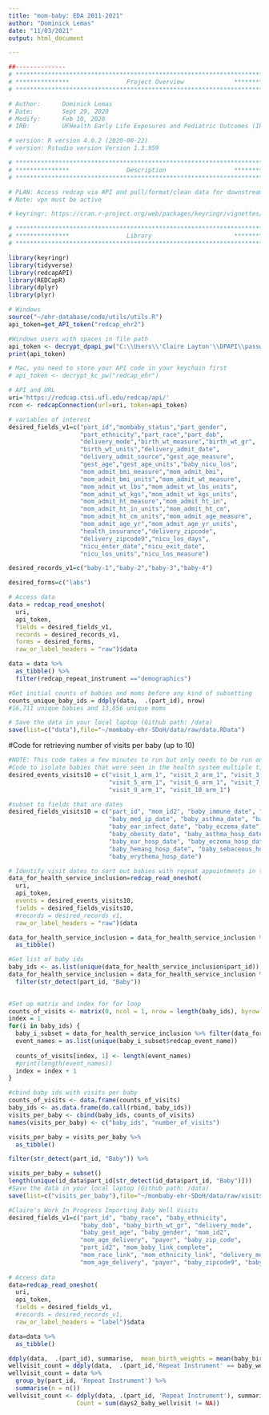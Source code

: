 ```yaml
---
title: "mom-baby: EDA 2011-2021"
author: "Dominick Lemas"
date: "11/03/2021"
output: html_document

---
```


```r
##-------------- 
# **************************************************************************** #
# ***************                Project Overview              *************** #
# **************************************************************************** #

# Author:      Dominick Lemas
# Date:        Sept 29, 2020 
# Modify:      Feb 10, 2020
# IRB:         UFHealth Early Life Exposures and Pediatric Outcomes (IRB201601899) 

# version: R version 4.0.2 (2020-06-22)
# version: Rstudio version Version 1.3.959 

# **************************************************************************** #
# ***************                Description                   *************** #
# **************************************************************************** #

# PLAN: Access redcap via API and pull/format/clean data for downstream analysis.
# Note: vpn must be active

# keyringr: https://cran.r-project.org/web/packages/keyringr/vignettes/Avoiding_plain_text_passwords_in_R_with_keyringr.html

```


```r

# **************************************************************************** #
# ***************                Library                       *************** #
# **************************************************************************** #

library(keyringr)
library(tidyverse)
library(redcapAPI)
library(REDCapR)
library(dplyr)
library(plyr)
```

```r
# Windows
source("~/ehr-database/code/utils/utils.R")
api_token=get_API_token("redcap_ehr2")
```

```r
#Windows users with spaces in file path
api_token <- decrypt_dpapi_pw("C:\\Users\\'Claire Layton'\\DPAPI\\passwords\\DESKTOP-OEIJUDH\\redcap_ehr.txt")
print(api_token)

```

```r
# Mac, you need to store your API code in your keychain first
# api_token <- decrypt_kc_pw("redcap_ehr")
```

```r
# API and URL
uri='https://redcap.ctsi.ufl.edu/redcap/api/'
rcon <- redcapConnection(url=uri, token=api_token)

# variables of interest
desired_fields_v1=c("part_id","mombaby_status","part_gender",
                    "part_ethnicity","part_race","part_dob",
                    "delivery_mode","birth_wt_measure","birth_wt_gr",
                    "birth_wt_units","delivery_admit_date",
                    "delivery_admit_source","gest_age_measure",
                    "gest_age","gest_age_units","baby_nicu_los",
                    "mom_admit_bmi_measure","mom_admit_bmi",
                    "mom_admit_bmi_units","mom_admit_wt_measure",
                    "mom_admit_wt_lbs","mom_admit_wt_lbs_units",
                    "mom_admit_wt_kgs","mom_admit_wt_kgs_units",
                    "mom_admit_ht_measure","mom_admit_ht_in",
                    "mom_admit_ht_in_units","mom_admit_ht_cm",
                    "mom_admit_ht_cm_units","mom_admit_age_measure",
                    "mom_admit_age_yr","mom_admit_age_yr_units",
                    "health_insurance","delivery_zipcode",
                    "delivery_zipcode9","nicu_los_days",
                    "nicu_enter_date","nicu_exit_date",
                    "nicu_los_units","nicu_los_measure")

desired_records_v1=c("baby-1","baby-2","baby-3","baby-4")

desired_forms=c("labs")

# Access data
data = redcap_read_oneshot(
  uri,
  api_token,
  fields = desired_fields_v1,
  records = desired_records_v1,
  forms = desired_forms,
  raw_or_label_headers = "raw")$data

data = data %>%
  as_tibble() %>%
  filter(redcap_repeat_instrument =="demographics") 

#Get initial counts of babies and moms before any kind of subsetting
counts_unique_baby_ids = ddply(data,  .(part_id), nrow)
#16,711 unique babies and 13,856 unique moms

# Save the data in your local laptop (Github path: /data)
save(list=c("data"),file="~/mombaby-ehr-SDoH/data/raw/data.RData")
```



############################################
############################################
#Code for retrieving number of visits per baby (up to 10)

```r
#NOTE: This code takes a few minutes to run but only needs to be run once. It creates a file in your local laptop.
#Code to isolate babies that were seen in the health system multiple times
desired_events_visits10 = c("visit_1_arm_1", "visit_2_arm_1", "visit_3_arm_1", "visit_4_arm_1", 
                            "visit_5_arm_1", "visit_6_arm_1", "visit_7_arm_1", "visit_8_arm_1",
                            "visit_9_arm_1", "visit_10_arm_1")

#subset to fields that are dates
desired_fields_visits10 = c("part_id", "mom_id2", "baby_immune_date", "baby_obs_date", "baby_med_date", 
                            "baby_med_ip_date", "baby_asthma_date", "baby_fa_date", 
                            "baby_ear_infect_date", "baby_eczema_date", "baby_sebaceous_date", "baby_hemangioma_date",
                            "baby_obesity_date", "baby_asthma_hosp_date", "baby_derm_hosp_date",
                            "baby_ear_hosp_date", "baby_eczema_hosp_date", "baby_fa_hosp_date",
                            "baby_hemang_hosp_date", "baby_sebaceous_hosp_date", "baby_obesity_hosp_date",
                            "baby_erythema_hosp_date")

# Identify visit dates to sort out babies with repeat appointments in the health system
data_for_health_service_inclusion=redcap_read_oneshot(
  uri,
  api_token,
  events = desired_events_visits10,
  fields = desired_fields_visits10,
  #records = desired_records_v1,
  raw_or_label_headers = "raw")$data

data_for_health_service_inclusion = data_for_health_service_inclusion %>%
  as_tibble()

#Get list of baby ids
baby_ids <- as.list(unique(data_for_health_service_inclusion$part_id))
data_for_health_service_inclusion = data_for_health_service_inclusion %>%
  filter(str_detect(part_id, "Baby"))
  

#Set up matrix and index for for loop
counts_of_visits <- matrix(0, ncol = 1, nrow = length(baby_ids), byrow = T)
index = 1
for(i in baby_ids) {
  baby_i_subset = data_for_health_service_inclusion %>% filter(data_for_health_service_inclusion$part_id == i)
  event_names = as.list(unique(baby_i_subset$redcap_event_name))
  
  counts_of_visits[index, 1] <- length(event_names)
  #print(length(event_names))
  index = index + 1
}

#cbind baby ids with visits per baby
counts_of_visits <- data.frame(counts_of_visits)
baby_ids <- as.data.frame(do.call(rbind, baby_ids)) 
visits_per_baby <- cbind(baby_ids, counts_of_visits)
names(visits_per_baby) <- c("baby_ids", "number_of_visits")

visits_per_baby = visits_per_baby %>%
  as_tibble()

filter(str_detect(part_id, "Baby")) %>%

visits_per_baby = subset()
length(unique(id_data$part_id[str_detect(id_data$part_id, "Baby")]))
#Save the data in your local laptop (Github path: /data)
save(list=c("visits_per_baby"),file="~/mombaby-ehr-SDoH/data/raw/visits_per_baby.RData")
```

###############################
###############################
```r
#Claire's Work In Progress Importing Baby Well Visits
desired_fields_v1=c("part_id", "baby_race", "baby_ethnicity",   
                    "baby_dob", "baby_birth_wt_gr", "delivery_mode", 
                    "baby_gest_age", "baby_gender", "mom_id2", 
                    "mom_age_delivery", "payer", "baby_zip_code", 
                    "part_id2", "mom_baby_link_complete", 
                    "mom_race_link", "mom_ethnicity_link", "delivery_mode",
                    "mom_age_delivery", "payer", "baby_zipcode9", "baby_nicu_los", "days2_baby_wellvisit", "baby_obs_date")
            
# Access data
data=redcap_read_oneshot(
  uri,
  api_token,
  fields = desired_fields_v1,
  #records = desired_records_v1,
  raw_or_label_headers = "label")$data

data=data %>%
  as_tibble()

ddply(data,  .(part_id), summarise,  mean_birth_weights = mean(baby_birth_wt_gr))
wellvisit_count = ddply(data,  .(part_id,'Repeat Instrument' == baby_wellvisit), nrow)
wellvisit_count = data %>% 
  group_by(part_id, 'Repeat Instrument') %>% 
  summarise(n = n())
wellvisit_count <- ddply(data, .(part_id, 'Repeat Instrument'), summarise, 
                   Count = sum(days2_baby_wellvisit != NA))
```

